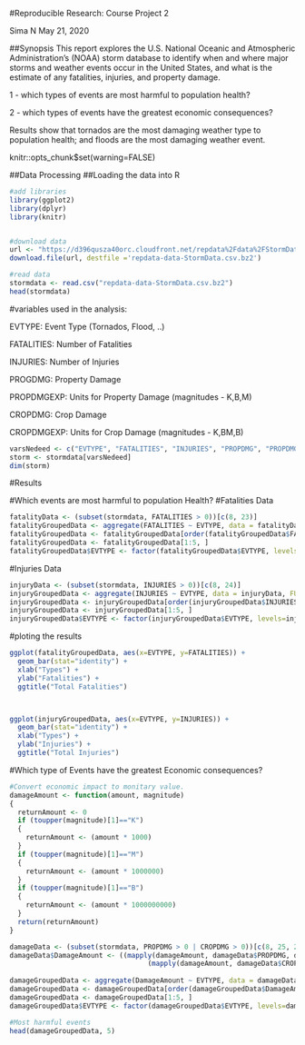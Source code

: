 #Reproducible Research: Course Project 2

Sima N
May 21, 2020 


##Synopsis
This report explores the U.S. National Oceanic and Atmospheric Administration's (NOAA) storm database to identify when and where major storms and weather events occur in the United States, and what is the estimate of any fatalities, injuries, and property damage.

1 - which types of events are most harmful to population health?

2 - which types of events have the greatest economic consequences?

Results show that tornados are the most damaging weather type to population health; and floods are the most damaging weather event.

knitr::opts_chunk$set(warning=FALSE)

##Data Processing
##Loading the data into R

```r

#add libraries 
library(ggplot2)
library(dplyr)
library(knitr)


#download data
url <- "https://d396qusza40orc.cloudfront.net/repdata%2Fdata%2FStormData.csv.bz2"
download.file(url, destfile ='repdata-data-StormData.csv.bz2')

#read data
stormdata <- read.csv("repdata-data-StormData.csv.bz2")
head(stormdata)

```
#variables used in the analysis:

EVTYPE: Event Type (Tornados, Flood, ..)

FATALITIES: Number of Fatalities

INJURIES: Number of Injuries

PROGDMG: Property Damage

PROPDMGEXP: Units for Property Damage (magnitudes - K,B,M)

CROPDMG: Crop Damage

CROPDMGEXP: Units for Crop Damage (magnitudes - K,BM,B)
```r

varsNedeed <- c("EVTYPE", "FATALITIES", "INJURIES", "PROPDMG", "PROPDMGEXP", "CROPDMG", "CROPDMGEXP")
storm <- stormdata[varsNedeed]
dim(storm)

```
#Results

#Which events are most harmful to population Health?
#Fatalities Data

```r

fatalityData <- (subset(stormdata, FATALITIES > 0))[c(8, 23)]
fatalityGroupedData <- aggregate(FATALITIES ~ EVTYPE, data = fatalityData, FUN = "sum", na.rm = TRUE)
fatalityGroupedData <- fatalityGroupedData[order(fatalityGroupedData$FATALITIES, decreasing=TRUE), ]
fatalityGroupedData <- fatalityGroupedData[1:5, ]
fatalityGroupedData$EVTYPE <- factor(fatalityGroupedData$EVTYPE, levels=fatalityGroupedData$EVTYPE)
```

#Injuries Data
```r
injuryData <- (subset(stormdata, INJURIES > 0))[c(8, 24)]
injuryGroupedData <- aggregate(INJURIES ~ EVTYPE, data = injuryData, FUN = "sum", na.rm = TRUE)
injuryGroupedData <- injuryGroupedData[order(injuryGroupedData$INJURIES, decreasing=TRUE), ]
injuryGroupedData <- injuryGroupedData[1:5, ]
injuryGroupedData$EVTYPE <- factor(injuryGroupedData$EVTYPE, levels=injuryGroupedData$EVTYPE)
```

#ploting the results

```r

ggplot(fatalityGroupedData, aes(x=EVTYPE, y=FATALITIES)) +
  geom_bar(stat="identity") +
  xlab("Types") + 
  ylab("Fatalities") +
  ggtitle("Total Fatalities")



ggplot(injuryGroupedData, aes(x=EVTYPE, y=INJURIES)) +
  geom_bar(stat="identity") +
  xlab("Types") + 
  ylab("Injuries") +
  ggtitle("Total Injuries")
```
#Which type of Events have the greatest Economic consequences?
```r
 
#Convert economic impact to monitary value.
damageAmount <- function(amount, magnitude)
{
  returnAmount <- 0
  if (toupper(magnitude)[1]=="K")
  {
    returnAmount <- (amount * 1000)
  }
  if (toupper(magnitude)[1]=="M")
  {
    returnAmount <- (amount * 1000000)
  }
  if (toupper(magnitude)[1]=="B")
  {
    returnAmount <- (amount * 1000000000)
  }
  return(returnAmount)
}

damageData <- (subset(stormdata, PROPDMG > 0 | CROPDMG > 0))[c(8, 25, 26, 27, 28)]
damageData$DamageAmount <- ((mapply(damageAmount, damageData$PROPDMG, damageData$PROPDMGEXP)) +
                                  (mapply(damageAmount, damageData$CROPDMG, damageData$CROPDMGEXP)))
                          
damageGroupedData <- aggregate(DamageAmount ~ EVTYPE, data = damageData, FUN = "sum", na.rm = TRUE)
damageGroupedData <- damageGroupedData[order(damageGroupedData$DamageAmount, decreasing=TRUE), ]
damageGroupedData <- damageGroupedData[1:5, ]
damageGroupedData$EVTYPE <- factor(damageGroupedData$EVTYPE, levels=damageGroupedData$EVTYPE)

#Most harmful events 
head(damageGroupedData, 5)
```
                        